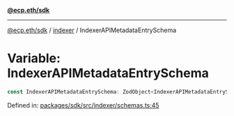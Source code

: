 [**@ecp.eth/sdk**](../../index.mdx)

***

[@ecp.eth/sdk](/sdk-reference/index.mdx) / [indexer](/sdk-reference/indexer/index.mdx) / IndexerAPIMetadataEntrySchema

# Variable: IndexerAPIMetadataEntrySchema

```ts
const IndexerAPIMetadataEntrySchema: ZodObject<IndexerAPIMetadataEntrySchemaType>;
```

Defined in: [packages/sdk/src/indexer/schemas.ts:45](https://github.com/ecp-eth/comments-monorepo/blob/main/packages/sdk/src/indexer/schemas.ts#L45)
